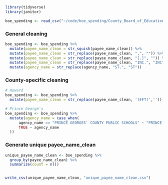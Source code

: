 ```r
library(tidyverse)
library(janitor)
```

```r
boe_spending <- read_csv("~/code/boe_spending/County_Board_of_Education_-_Spending_Disclosures.csv") %>% clean_names() %>% mutate(agency_name = str_to_upper(agency_name), payee_name_clean = str_to_upper(payee_name), payee_zip5 = str_sub(payee_zip, 1, 5))
```

### General cleaning

```r
boe_spending <- boe_spending %>% 
  mutate(payee_name_clean = str_squish(payee_name_clean)) %>% 
  mutate(payee_name_clean = str_replace(payee_name_clean, ",", "")) %>%
  mutate(payee_name_clean = str_replace(payee_name_clean, "[.]", "")) %>%
  mutate(payee_name_clean = str_replace(payee_name_clean, "INC.", "INC")) %>%
  mutate(agency_name = str_replace(agency_name, "ST.", "ST"))
```


### County-specific cleaning
```r
# Howard
boe_spending <- boe_spending %>% 
  mutate(payee_name_clean = str_replace(payee_name_clean, '(EFT)','')) %>% mutate(payee_name_clean = str_replace(payee_name_clean, ' (EFTPS ONLY)',''))

# Prince George's
boe_spending <- boe_spending %>% 
  mutate(agency_name = case_when(
      agency_name == "PRINCE GEORGES' COUNTY PUBLIC SCHOOLS" ~ "PRINCE GEORGE'S COUNTY PUBLIC SCHOOLS",
      TRUE ~ agency_name
  ))
```


### Generate unique payee_name_clean

```r
unique_payee_name_clean <- boe_spending %>% 
  group_by(payee_name_clean) %>% 
  summarize(count = n())


write_csv(unique_payee_name_clean, "unique_payee_name_clean.csv")
```

